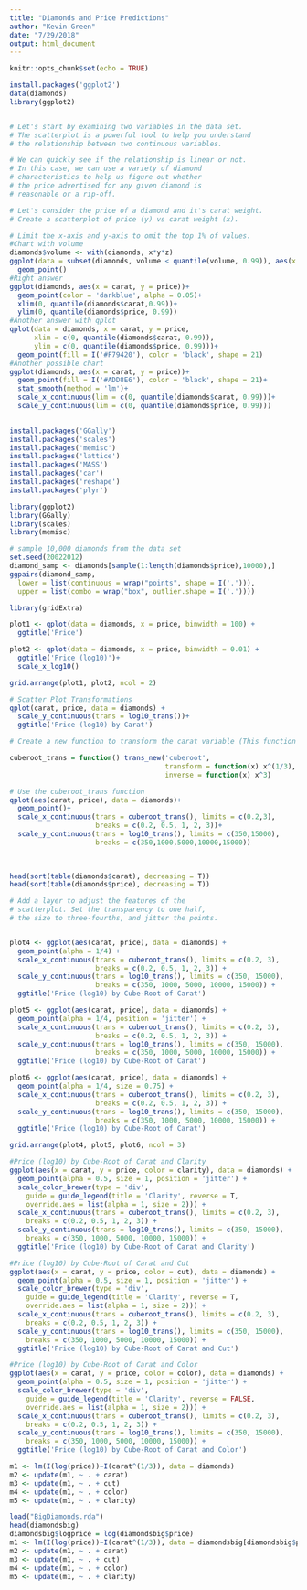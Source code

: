 ```yaml
---
title: "Diamonds and Price Predictions"
author: "Kevin Green"
date: "7/29/2018"
output: html_document
---
```


```r
knitr::opts_chunk$set(echo = TRUE)
```

```r
install.packages('ggplot2')
data(diamonds)
library(ggplot2)


# Let's start by examining two variables in the data set.
# The scatterplot is a powerful tool to help you understand
# the relationship between two continuous variables.

# We can quickly see if the relationship is linear or not.
# In this case, we can use a variety of diamond
# characteristics to help us figure out whether
# the price advertised for any given diamond is 
# reasonable or a rip-off.

# Let's consider the price of a diamond and it's carat weight.
# Create a scatterplot of price (y) vs carat weight (x).

# Limit the x-axis and y-axis to omit the top 1% of values.
#Chart with volume
diamonds$volume <- with(diamonds, x*y*z)
ggplot(data = subset(diamonds, volume < quantile(volume, 0.99)), aes(x = carat, y = price))+
  geom_point()
#Right answer
ggplot(diamonds, aes(x = carat, y = price))+
  geom_point(color = 'darkblue', alpha = 0.05)+
  xlim(0, quantile(diamonds$carat,0.99))+
  ylim(0, quantile(diamonds$price, 0.99))
#Another answer with qplot
qplot(data = diamonds, x = carat, y = price,
      xlim = c(0, quantile(diamonds$carat, 0.99)),
      ylim = c(0, quantile(diamonds$price, 0.99)))+
  geom_point(fill = I('#F79420'), color = 'black', shape = 21)
#Another possible chart
ggplot(diamonds, aes(x = carat, y = price))+
  geom_point(fill = I('#ADD8E6'), color = 'black', shape = 21)+
  stat_smooth(method = 'lm')+
  scale_x_continuous(lim = c(0, quantile(diamonds$carat, 0.99)))+
  scale_y_continuous(lim = c(0, quantile(diamonds$price, 0.99)))
  
```

```r
install.packages('GGally')
install.packages('scales')
install.packages('memisc')
install.packages('lattice')
install.packages('MASS')
install.packages('car')
install.packages('reshape')
install.packages('plyr')

library(ggplot2)
library(GGally)
library(scales)
library(memisc)

# sample 10,000 diamonds from the data set
set.seed(20022012)
diamond_samp <- diamonds[sample(1:length(diamonds$price),10000),]
ggpairs(diamond_samp,
  lower = list(continuous = wrap("points", shape = I('.'))),
  upper = list(combo = wrap("box", outlier.shape = I('.'))))

```

```r
library(gridExtra)

plot1 <- qplot(data = diamonds, x = price, binwidth = 100) + 
  ggtitle('Price')

plot2 <- qplot(data = diamonds, x = price, binwidth = 0.01) +
  ggtitle('Price (log10)')+
  scale_x_log10()

grid.arrange(plot1, plot2, ncol = 2)
```

```r
# Scatter Plot Transformations
qplot(carat, price, data = diamonds) +
  scale_y_continuous(trans = log10_trans())+
  ggtitle('Price (log10) by Carat')

# Create a new function to transform the carat variable (This function doesn't work)

cuberoot_trans = function() trans_new('cuberoot',
                                      transform = function(x) x^(1/3),
                                      inverse = function(x) x^3)

# Use the cuberoot_trans function
qplot(aes(carat, price), data = diamonds)+
  geom_point()+
  scale_x_continuous(trans = cuberoot_trans(), limits = c(0.2,3),
                     breaks = c(0.2, 0.5, 1, 2, 3))+
  scale_y_continuous(trans = log10_trans(), limits = c(350,15000),
                     breaks = c(350,1000,5000,10000,15000))
  
  
```
```r
head(sort(table(diamonds$carat), decreasing = T))
head(sort(table(diamonds$price), decreasing = T))

# Add a layer to adjust the features of the
# scatterplot. Set the transparency to one half,
# the size to three-fourths, and jitter the points.


plot4 <- ggplot(aes(carat, price), data = diamonds) + 
  geom_point(alpha = 1/4) + 
  scale_x_continuous(trans = cuberoot_trans(), limits = c(0.2, 3),
                     breaks = c(0.2, 0.5, 1, 2, 3)) + 
  scale_y_continuous(trans = log10_trans(), limits = c(350, 15000),
                     breaks = c(350, 1000, 5000, 10000, 15000)) +
  ggtitle('Price (log10) by Cube-Root of Carat')

plot5 <- ggplot(aes(carat, price), data = diamonds) + 
  geom_point(alpha = 1/4, position = 'jitter') + 
  scale_x_continuous(trans = cuberoot_trans(), limits = c(0.2, 3),
                     breaks = c(0.2, 0.5, 1, 2, 3)) + 
  scale_y_continuous(trans = log10_trans(), limits = c(350, 15000),
                     breaks = c(350, 1000, 5000, 10000, 15000)) +
  ggtitle('Price (log10) by Cube-Root of Carat')

plot6 <- ggplot(aes(carat, price), data = diamonds) + 
  geom_point(alpha = 1/4, size = 0.75) + 
  scale_x_continuous(trans = cuberoot_trans(), limits = c(0.2, 3),
                     breaks = c(0.2, 0.5, 1, 2, 3)) + 
  scale_y_continuous(trans = log10_trans(), limits = c(350, 15000),
                     breaks = c(350, 1000, 5000, 10000, 15000)) +
  ggtitle('Price (log10) by Cube-Root of Carat')

grid.arrange(plot4, plot5, plot6, ncol = 3)
```

```r
#Price (log10) by Cube-Root of Carat and Clarity
ggplot(aes(x = carat, y = price, color = clarity), data = diamonds) + 
  geom_point(alpha = 0.5, size = 1, position = 'jitter') +
  scale_color_brewer(type = 'div',
    guide = guide_legend(title = 'Clarity', reverse = T,
    override.aes = list(alpha = 1, size = 2))) +  
  scale_x_continuous(trans = cuberoot_trans(), limits = c(0.2, 3),
    breaks = c(0.2, 0.5, 1, 2, 3)) + 
  scale_y_continuous(trans = log10_trans(), limits = c(350, 15000),
    breaks = c(350, 1000, 5000, 10000, 15000)) +
  ggtitle('Price (log10) by Cube-Root of Carat and Clarity')

```

```r
#Price (log10) by Cube-Root of Carat and Cut
ggplot(aes(x = carat, y = price, color = cut), data = diamonds) + 
  geom_point(alpha = 0.5, size = 1, position = 'jitter') +
  scale_color_brewer(type = 'div',
    guide = guide_legend(title = 'Clarity', reverse = T,
    override.aes = list(alpha = 1, size = 2))) +  
  scale_x_continuous(trans = cuberoot_trans(), limits = c(0.2, 3),
    breaks = c(0.2, 0.5, 1, 2, 3)) + 
  scale_y_continuous(trans = log10_trans(), limits = c(350, 15000),
    breaks = c(350, 1000, 5000, 10000, 15000)) +
  ggtitle('Price (log10) by Cube-Root of Carat and Cut')
```

```r
#Price (log10) by Cube-Root of Carat and Color
ggplot(aes(x = carat, y = price, color = color), data = diamonds) + 
  geom_point(alpha = 0.5, size = 1, position = 'jitter') +
  scale_color_brewer(type = 'div',
    guide = guide_legend(title = 'Clarity', reverse = FALSE,
    override.aes = list(alpha = 1, size = 2))) +  
  scale_x_continuous(trans = cuberoot_trans(), limits = c(0.2, 3),
    breaks = c(0.2, 0.5, 1, 2, 3)) + 
  scale_y_continuous(trans = log10_trans(), limits = c(350, 15000),
    breaks = c(350, 1000, 5000, 10000, 15000)) +
  ggtitle('Price (log10) by Cube-Root of Carat and Color')
```

```r
m1 <- lm(I(log(price))~I(carat^(1/3)), data = diamonds)
m2 <- update(m1, ~ . + carat)
m3 <- update(m1, ~ . + cut)
m4 <- update(m1, ~ . + color)
m5 <- update(m1, ~ . + clarity)
```

```r
load("BigDiamonds.rda")
head(diamondsbig)
diamondsbig$logprice = log(diamondsbig$price)
m1 <- lm(I(log(price))~I(carat^(1/3)), data = diamondsbig[diamondsbig$price < 10000 & diamondsbig$cert == 'GIA',])
m2 <- update(m1, ~ . + carat)
m3 <- update(m1, ~ . + cut)
m4 <- update(m1, ~ . + color)
m5 <- update(m1, ~ . + clarity)
```








